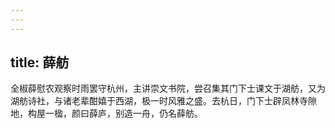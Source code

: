 ```yaml
---
---
---
```

title: 薛舫
---



全椒薛慰农观察时雨罢守杭州，主讲崇文书院，尝召集其门下士课文于湖舫，又为湖舫诗社，与诸老辈酣嬉于西湖，极一时风雅之盛。去杭日，门下士辟凤林寺隙地，构屋一楹，颜曰薛庐，别造一舟，仍名薛舫。